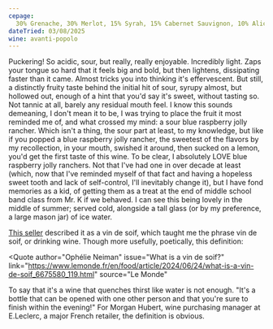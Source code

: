```yaml
---
cepage:
  30% Grenache, 30% Merlot, 15% Syrah, 15% Cabernet Sauvignon, 10% Alicante
dateTried: 03/08/2025
wine: avanti-popolo
---
```



Puckering! So acidic, sour, but really, really enjoyable. Incredibly light. Zaps
your tongue so hard that it feels big and bold, but then lightens, dissipating
faster than it came. Almost tricks you into thinking it's effervescent. But
still, a distinctly fruity taste behind the initial hit of sour, syrupy almost,
but hollowed out, enough of a hint that you'd say it's sweet, without tasting
so. Not tannic at all, barely any residual mouth feel. I know this sounds
demeaning, I don't mean it to be, I was trying to place the fruit it most
reminded me of, and what crossed my mind: a sour blue raspberry jolly rancher.
Which isn't a thing, the sour part at least, to my knowledge, but like if you
popped a blue raspberry jolly rancher, the sweetest of the flavors by my
recollection, in your mouth, swished it around, then sucked on a lemon, you'd
get the first taste of this wine. To be clear, I absolutely LOVE blue raspberry
jolly ranchers. Not that I've had one in over decade at least (which, now that
I've reminded myself of that fact and having a hopeless sweet tooth and lack of
self-control, I'll inevitably change it), but I have fond memories as a kid, of
getting them as a treat at the end of middle school band class from Mr. K if we
behaved. I can see this being lovely in the middle of summer; served cold,
alongside a tall glass (or by my preference, a large mason jar) of ice water.

[This seller](https://primalwine.com/products/le-temps-des-cerises-avanti-popolo)
described it as a vin de soif, which taught me the phrase vin de soif, or
drinking wine. Though more usefully, poetically, this definition:

<Quote
  author="Ophélie Neiman"
  issue="What is a vin de soif?"
  link="https://www.lemonde.fr/en/food/article/2024/06/24/what-is-a-vin-de-soif_6675580_119.html"
  source="Le Monde"
>
  To say that it's a wine that quenches thirst like water is not enough. "It's a
  bottle that can be opened with one other person and that you're sure to finish
  within the evening!" For Morgan Hubert, wine purchasing manager at E.Leclerc,
  a major French retailer, the definition is obvious.
</Quote>
